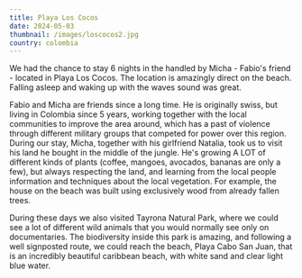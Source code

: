 ```yaml
---
title: Playa Los Cocos
date: 2024-05-03
thumbnail: /images/loscocos2.jpg
country: colombia
---
```


We had the chance to stay 6 nights in the <LinkComponent href="https://www.airbnb.co.in/rooms/1010927194362513615" text="beautiful house" /> handled by Micha - Fabio's friend - located in Playa Los Cocos. The location is amazingly direct on the beach. Falling asleep and waking up with the waves sound was great. 

<ImageComponent src="/images/loscocos1.jpg" alt="LosCocos1" />
<ImageComponent src="/images/loscocos2.jpg" alt="LosCocos2" />
<ImageComponent src="/images/loscocos3.jpg" alt="LosCocos3" />

Fabio and Micha are friends since a long time. He is originally swiss, but living in Colombia since 5 years, working together with the local communities to improve the area around, which has a past of violence through different military groups that competed for power over this region. During our stay, Micha, together with his girlfriend Natalia, took us to visit his land he bought in the middle of the jungle. He's growing A LOT of different kinds of plants (coffee, mangoes, avocados, bananas are only a few), but always respecting the land, and learning from the local people information and techniques about the local vegetation. For example, the house on the beach was built using exclusively wood from already fallen trees. 

<ImageComponent src="/images/loscocos4.jpg" alt="LosCocos4" />
<ImageComponent src="/images/loscocos5.jpg" alt="LosCocos5" />
<ImageComponent src="/images/loscocos6.jpg" alt="LosCocos6" />

During these days we also visited Tayrona Natural Park, where we could see a lot of different wild animals that you would normally see only on documentaries. The biodiversity inside this park is amazing, and following a well signposted route, we could reach the beach, Playa Cabo San Juan, that is an incredibly beautiful caribbean beach, with white sand and clear light blue water.

<ImageComponent src="/images/tayrona1.jpg" alt="Tayrona1" />
<ImageComponent src="/images/tayrona2.jpg" alt="Tayrona2" />
<ImageComponent src="/images/tayrona3.jpg" alt="Tayrona3" />



